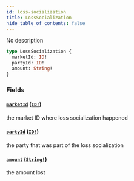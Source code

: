 ```yaml
---
id: loss-socialization
title: LossSocialization
hide_table_of_contents: false
---
```



No description

```graphql
type LossSocialization {
  marketId: ID!
  partyId: ID!
  amount: String!
}
```


### Fields

#### [`marketId`](#) ([`ID!`](/docs/mainnet/graphql/scalars/id))

the market ID where loss socialization happened


#### [`partyId`](#) ([`ID!`](/docs/mainnet/graphql/scalars/id))

the party that was part of the loss socialization


#### [`amount`](#) ([`String!`](/docs/mainnet/graphql/scalars/string))

the amount lost





